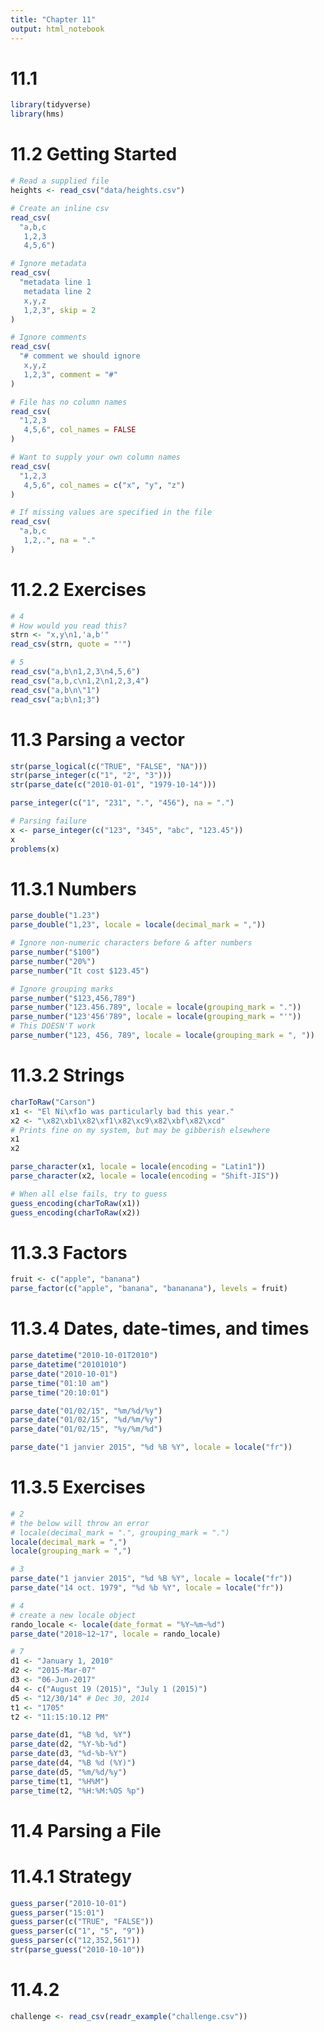 ```yaml
---
title: "Chapter 11"
output: html_notebook
---
```


# 11.1
```r
library(tidyverse)
library(hms)
```

# 11.2 Getting Started
```r
# Read a supplied file
heights <- read_csv("data/heights.csv")

# Create an inline csv
read_csv(
  "a,b,c
   1,2,3
   4,5,6")

# Ignore metadata
read_csv(
  "metadata line 1
   metadata line 2
   x,y,z
   1,2,3", skip = 2
)

# Ignore comments
read_csv(
  "# comment we should ignore
   x,y,z
   1,2,3", comment = "#"
)

# File has no column names
read_csv(
  "1,2,3
   4,5,6", col_names = FALSE
)

# Want to supply your own column names
read_csv(
  "1,2,3
   4,5,6", col_names = c("x", "y", "z")
)

# If missing values are specified in the file
read_csv(
  "a,b,c
   1,2,.", na = "."
)
```

# 11.2.2 Exercises
```r
# 4
# How would you read this?
strn <- "x,y\n1,'a,b'"
read_csv(strn, quote = "'")

# 5
read_csv("a,b\n1,2,3\n4,5,6")
read_csv("a,b,c\n1,2\n1,2,3,4")
read_csv("a,b\n\"1")
read_csv("a;b\n1;3")
```

# 11.3 Parsing a vector
```r
str(parse_logical(c("TRUE", "FALSE", "NA")))
str(parse_integer(c("1", "2", "3")))
str(parse_date(c("2010-01-01", "1979-10-14")))

parse_integer(c("1", "231", ".", "456"), na = ".")

# Parsing failure
x <- parse_integer(c("123", "345", "abc", "123.45"))
x
problems(x)
```

# 11.3.1 Numbers
```r
parse_double("1.23")
parse_double("1,23", locale = locale(decimal_mark = ","))

# Ignore non-numeric characters before & after numbers
parse_number("$100")
parse_number("20%")
parse_number("It cost $123.45")

# Ignore grouping marks
parse_number("$123,456,789")
parse_number("123.456.789", locale = locale(grouping_mark = "."))
parse_number("123'456'789", locale = locale(grouping_mark = "'"))
# This DOESN'T work
parse_number("123, 456, 789", locale = locale(grouping_mark = ", "))
```

# 11.3.2 Strings
```r
charToRaw("Carson")
x1 <- "El Ni\xf1o was particularly bad this year."
x2 <- "\x82\xb1\x82\xf1\x82\xc9\x82\xbf\x82\xcd"
# Prints fine on my system, but may be gibberish elsewhere
x1
x2

parse_character(x1, locale = locale(encoding = "Latin1"))
parse_character(x2, locale = locale(encoding = "Shift-JIS"))

# When all else fails, try to guess
guess_encoding(charToRaw(x1))
guess_encoding(charToRaw(x2))
```

# 11.3.3 Factors
```r
fruit <- c("apple", "banana")
parse_factor(c("apple", "banana", "bananana"), levels = fruit)
```

# 11.3.4 Dates, date-times, and times
```r
parse_datetime("2010-10-01T2010")
parse_datetime("20101010")
parse_date("2010-10-01")
parse_time("01:10 am")
parse_time("20:10:01")

parse_date("01/02/15", "%m/%d/%y")
parse_date("01/02/15", "%d/%m/%y")
parse_date("01/02/15", "%y/%m/%d")

parse_date("1 janvier 2015", "%d %B %Y", locale = locale("fr"))
```

# 11.3.5 Exercises
```r
# 2
# the below will throw an error
# locale(decimal_mark = ".", grouping_mark = ".")
locale(decimal_mark = ",")
locale(grouping_mark = ",")

# 3
parse_date("1 janvier 2015", "%d %B %Y", locale = locale("fr"))
parse_date("14 oct. 1979", "%d %b %Y", locale = locale("fr"))

# 4
# create a new locale object
rando_locale <- locale(date_format = "%Y~%m~%d")
parse_date("2018~12~17", locale = rando_locale)

# 7
d1 <- "January 1, 2010"
d2 <- "2015-Mar-07"
d3 <- "06-Jun-2017"
d4 <- c("August 19 (2015)", "July 1 (2015)")
d5 <- "12/30/14" # Dec 30, 2014
t1 <- "1705"
t2 <- "11:15:10.12 PM"

parse_date(d1, "%B %d, %Y")
parse_date(d2, "%Y-%b-%d")
parse_date(d3, "%d-%b-%Y")
parse_date(d4, "%B %d (%Y)")
parse_date(d5, "%m/%d/%y")
parse_time(t1, "%H%M")
parse_time(t2, "%H:%M:%OS %p")
```

# 11.4 Parsing a File
# 11.4.1 Strategy
```r
guess_parser("2010-10-01")
guess_parser("15:01")
guess_parser(c("TRUE", "FALSE"))
guess_parser(c("1", "5", "9"))
guess_parser(c("12,352,561"))
str(parse_guess("2010-10-10"))
```

# 11.4.2
```r
challenge <- read_csv(readr_example("challenge.csv"))

```

